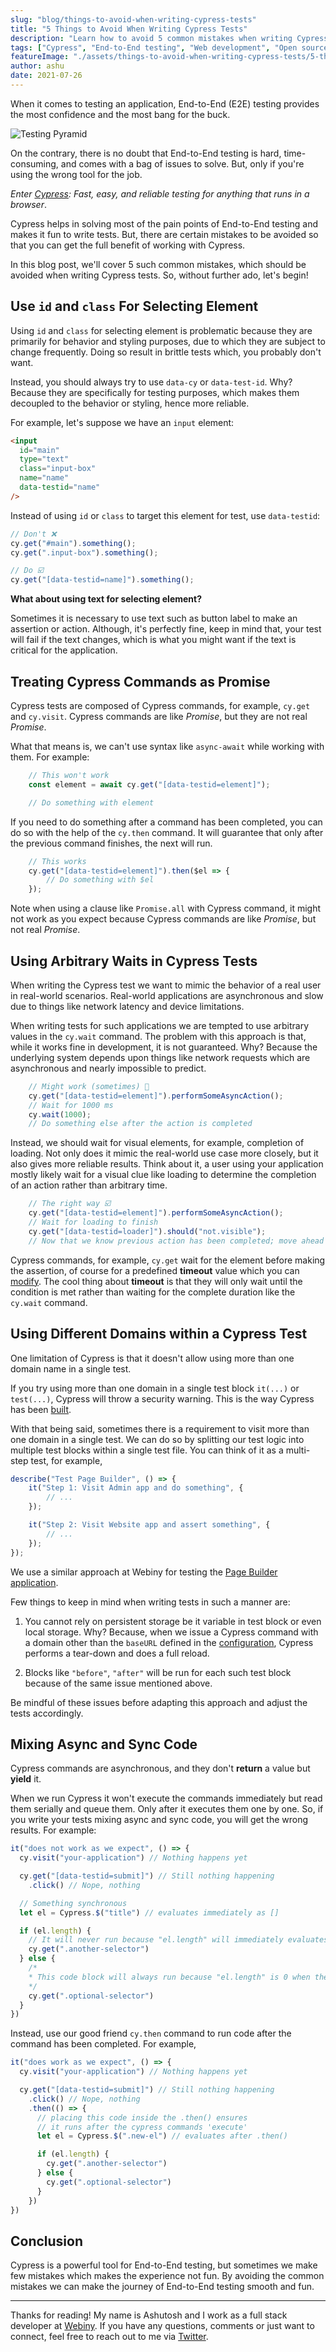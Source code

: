 ```yaml
---
slug: "blog/things-to-avoid-when-writing-cypress-tests"
title: "5 Things to Avoid When Writing Cypress Tests"
description: "Learn how to avoid 5 common mistakes when writing Cypress tests that will ease your end-to-end testing experience"
tags: ["Cypress", "End-to-End testing", "Web development", "Open source"]
featureImage: "./assets/things-to-avoid-when-writing-cypress-tests/5-things-to-avoid-when-writing-cypress-tests.png"
author: ashu
date: 2021-07-26
---
```


When it comes to testing an application, End-to-End (E2E) testing provides the most confidence and the most bang for the buck.

![Testing Pyramid](./assets/things-to-avoid-when-writing-cypress-tests/pyramid.png)

On the contrary, there is no doubt that End-to-End testing is hard, time-consuming, and comes with a bag of issues to solve. But, only if you're using the wrong tool for the job.

_Enter [Cypress](https://www.cypress.io): Fast, easy, and reliable testing for anything that runs in a browser_.

Cypress helps in solving most of the pain points of End-to-End testing and makes it fun to write tests.
But, there are certain mistakes to be avoided so that you can get the full benefit of working with Cypress.

In this blog post, we'll cover 5 such common mistakes, which should be avoided when writing Cypress tests.
So, without further ado, let's begin!


## Use `id` and `class` For Selecting Element

Using `id` and `class` for selecting element is problematic because they are primarily for behavior and styling purposes, due to which they are subject to change frequently.
Doing so result in brittle tests which, you probably don't want.

Instead, you should always try to use `data-cy` or `data-test-id`.
Why? Because they are specifically for testing purposes, which makes them decoupled to the behavior or styling, hence more reliable.

For example, let's suppose we have an `input` element:
```html
<input
  id="main"
  type="text"
  class="input-box"
  name="name"
  data-testid="name"
/>
```

Instead of using `id` or `class` to target this element for test, use `data-testid`:
```js
// Don't ❌
cy.get("#main").something();
cy.get(".input-box").something();

// Do ☑️
cy.get("[data-testid=name]").something();
````

**What about using text for selecting element?**

Sometimes it is necessary to use text such as button label to make an assertion or action.
Although, it's perfectly fine, keep in mind that, your test will fail if the text changes, which is what you might want if the text is critical for the application.

## Treating Cypress Commands as Promise

Cypress tests are composed of Cypress commands, for example, `cy.get` and `cy.visit`.
Cypress commands are like _Promise_, but they are not real _Promise_.

What that means is, we can't use syntax like `async-await` while working with them. For example:

```js
    // This won't work
    const element = await cy.get("[data-testid=element]");

    // Do something with element
```

If you need to do something after a command has been completed, you can do so with the help of the `cy.then` command.
It will guarantee that only after the previous command finishes, the next will run.

```js
    // This works
    cy.get("[data-testid=element]").then($el => {
        // Do something with $el
    });

```

Note when using a clause like `Promise.all` with Cypress command, it might not work as you expect because Cypress commands are like _Promise_, but not real _Promise_.

## Using Arbitrary Waits in Cypress Tests

When writing the Cypress test we want to mimic the behavior of a real user in real-world scenarios.
Real-world applications are asynchronous and slow due to things like network latency and device limitations.

When writing tests for such applications we are tempted to use arbitrary values in the `cy.wait` command.
The problem with this approach is that, while it works fine in development, it is not guaranteed. Why? Because the underlying system depends upon things like network requests which are asynchronous and nearly impossible to predict.

```js
    // Might work (sometimes) 🤷
    cy.get("[data-testid=element]").performSomeAsyncAction();
    // Wait for 1000 ms
    cy.wait(1000);
    // Do something else after the action is completed
```

Instead, we should wait for visual elements, for example, completion of loading. Not only does it mimic the real-world use case more closely, but it also gives more reliable results.
Think about it, a user using your application mostly likely wait for a visual clue like loading to determine the completion of an action rather than arbitrary time.


```js
    // The right way ☑️
    cy.get("[data-testid=element]").performSomeAsyncAction();
    // Wait for loading to finish
    cy.get("[data-testid=loader]").should("not.visible");
    // Now that we know previous action has been completed; move ahead
```

Cypress commands, for example, `cy.get` wait for the element before making the assertion, of course for a predefined **timeout** value which you can [modify](https://docs.cypress.io/guides/references/configuration#Timeouts).
The cool thing about **timeout** is that they will only wait until the condition is met rather than waiting for the complete duration like the `cy.wait` command.

## Using Different Domains within a Cypress Test

One limitation of Cypress is that it doesn't allow using more than one domain name in a single test.

If you try using more than one domain in a single test block `it(...)` or `test(...)`, Cypress will throw a security warning.
This is the way Cypress has been [built](https://docs.cypress.io/guides/guides/web-security#Same-superdomain-per-test).

With that being said, sometimes there is a requirement to visit more than one domain in a single test. We can do so by splitting our test logic into multiple test blocks within a single test file. You can think of it as a multi-step test, for example,
```js
describe("Test Page Builder", () => {
    it("Step 1: Visit Admin app and do something", {
        // ...
    });

    it("Step 2: Visit Website app and assert something", {
        // ...
    });
});
```
We use a similar approach at Webiny for testing the [Page Builder application](/serverless-app/page-builder).

Few things to keep in mind when writing tests in such a manner are:

1. You cannot rely on persistent storage be it variable in test block or even local storage.
Why? Because, when we issue a Cypress command with a domain other than the `baseURL` defined in the [configuration](https://docs.cypress.io/guides/references/best-practices#Setting-a-global-baseUrl), Cypress performs a tear-down and does a full reload.

2. Blocks like `"before"`, `"after"` will be run for each such test block because of the same issue mentioned above.

Be mindful of these issues before adapting this approach and adjust the tests accordingly.

## Mixing Async and Sync Code

Cypress commands are asynchronous, and they don't **return** a value but **yield** it.

When we run Cypress it won't execute the commands immediately but read them serially and queue them.
Only after it executes them one by one. So, if you write your tests mixing async and sync code, you will get the wrong results.
For example:
```js
it("does not work as we expect", () => {
  cy.visit("your-application") // Nothing happens yet

  cy.get("[data-testid=submit]") // Still nothing happening
    .click() // Nope, nothing

  // Something synchronous
  let el = Cypress.$("title") // evaluates immediately as []

  if (el.length) {
    // It will never run because "el.length" will immediately evaluates as 0
    cy.get(".another-selector")
  } else {
    /*
    * This code block will always run because "el.length" is 0 when the code executes
    */
    cy.get(".optional-selector")
  }
})
```
Instead, use our good friend `cy.then` command to run code after the command has been completed. For example,

```js
it("does work as we expect", () => {
  cy.visit("your-application") // Nothing happens yet

  cy.get("[data-testid=submit]") // Still nothing happening
    .click() // Nope, nothing
    .then(() => {
      // placing this code inside the .then() ensures
      // it runs after the cypress commands 'execute'
      let el = Cypress.$(".new-el") // evaluates after .then()

      if (el.length) {
        cy.get(".another-selector")
      } else {
        cy.get(".optional-selector")
      }
    })
})
```

## Conclusion

Cypress is a powerful tool for End-to-End testing, but sometimes we make few mistakes which makes the experience not fun.
By avoiding the common mistakes we can make the journey of End-to-End testing smooth and fun.

---

Thanks for reading! My name is Ashutosh and I work as a full stack developer at [Webiny](https://www.webiny.com).
If you have any questions, comments or just want to connect, feel free to reach out to me via [Twitter](https://www.twitter.com/bhardwajashu96).

